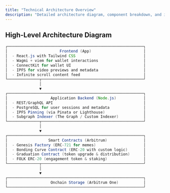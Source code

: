 ```yaml
---
title: "Technical Architecture Overview"
description: "Detailed architecture diagram, component breakdown, and integration of cutting-edge Arbitrum technologies"
---
```


## High-Level Architecture Diagram

```java
┌────────────────────────────────────────────────────────────┐
│                       Frontend (App)                       │
│  - React.js with Tailwind CSS                              │
│  - Wagmi + viem for wallet interactions                    │
│  - ConnectKit for wallet UI                                │
│  - IPFS for video previews and metadata                    │
│  - Infinite scroll content feed                            │
└──────────────┬─────────────────────────────────────────────┘
               │
               ▼
┌────────────────────────────────────────────────────────────┐
│                   Application Backend (Node.js)            │
│  - REST/GraphQL API                                        │
│  - PostgreSQL for user sessions and metadata               │
│  - IPFS Pinning (via Pinata or Lighthouse)                 │
│  - Subgraph Indexer (The Graph / Custom Indexer)           │
└──────────────┬─────────────────────────────────────────────┘
               │
               ▼
┌────────────────────────────────────────────────────────────┐
│                  Smart Contracts (Arbitrum)                │
│  - Genesis Factory (ERC-721 for memes)                     │
│  - Bonding Curve Contract (ERC-20 with custom logic)       │
│  - Graduation Contract (token upgrade & distribution)      │
│  - FOLK ERC-20 (engagement token & staking)                │
└──────────────┬─────────────────────────────────────────────┘
               │
               ▼
┌────────────────────────────────────────────────────────────┐
│                   Onchain Storage (Arbitrum One)           │
└────────────────────────────────────────────────────────────┘
```

